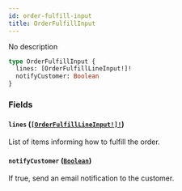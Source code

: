 ```yaml
---
id: order-fulfill-input
title: OrderFulfillInput
---
```


No description

```graphql
type OrderFulfillInput {
  lines: [OrderFulfillLineInput!]!
  notifyCustomer: Boolean
}
```

### Fields

#### `lines` ([`[OrderFulfillLineInput!]!`](/docs/developer/api-reference/inputs/order-fulfill-line-input))

List of items informing how to fulfill the order.

#### `notifyCustomer` ([`Boolean`](/docs/developer/api-reference/scalars/boolean))

If true, send an email notification to the customer.
